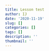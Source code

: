 ```yaml
---
title: Lesson test
author: IJ
date: '2020-11-19'
slug: []
categories: []
tags: []
description: ''
thumbnail: ''
---
```

